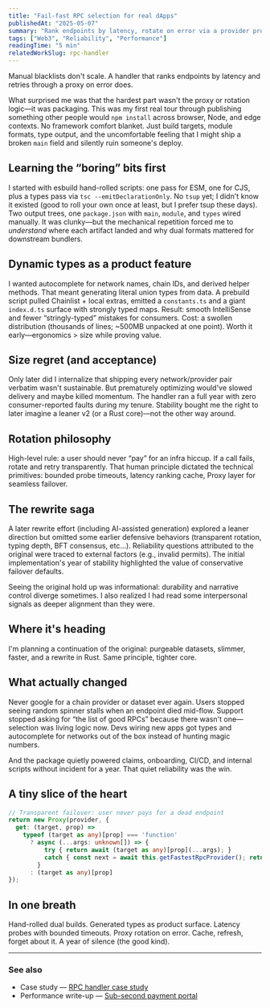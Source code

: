 ```yaml
---
title: "Fail-fast RPC selection for real dApps"
publishedAt: "2025-05-07"
summary: "Rank endpoints by latency, rotate on error via a provider proxy, and keep types + CI solid."
tags: ["Web3", "Reliability", "Performance"]
readingTime: "5 min"
relatedWorkSlug: rpc-handler
---
```

Manual blacklists don't scale. A handler that ranks endpoints by latency and retries through a proxy on error does.

What surprised me was that the hardest part wasn't the proxy or rotation logic—it was packaging. This was my first real tour through publishing something other people would `npm install` across browser, Node, and edge contexts. No framework comfort blanket. Just build targets, module formats, type output, and the uncomfortable feeling that I might ship a broken `main` field and silently ruin someone's deploy.

## Learning the “boring” bits first
I started with esbuild hand-rolled scripts: one pass for ESM, one for CJS, plus a types pass via `tsc --emitDeclarationOnly`. No `tsup` yet; I didn't know it existed (good to roll your own once at least, but I prefer tsup these days). Two output trees, one `package.json` with `main`, `module`, and `types` wired manually. It was clunky—but the mechanical repetition forced me to *understand* where each artifact landed and why dual formats mattered for downstream bundlers.

## Dynamic types as a product feature
I wanted autocomplete for network names, chain IDs, and derived helper methods. That meant generating literal union types from data. A prebuild script pulled Chainlist + local extras, emitted a `constants.ts` and a giant `index.d.ts` surface with strongly typed maps. Result: smooth IntelliSense and fewer “stringly-typed” mistakes for consumers. Cost: a swollen distribution (thousands of lines; ~500MB unpacked at one point). Worth it early—ergonomics > size while proving value.

## Size regret (and acceptance)
Only later did I internalize that shipping every network/provider pair verbatim wasn't sustainable. But prematurely optimizing would've slowed delivery and maybe killed momentum. The handler ran a full year with zero consumer-reported faults during my tenure. Stability bought me the right to later imagine a leaner v2 (or a Rust core)—not the other way around.

## Rotation philosophy
High-level rule: a user should never “pay” for an infra hiccup. If a call fails, rotate and retry transparently. That human principle dictated the technical primitives: bounded probe timeouts, latency ranking cache, Proxy layer for seamless failover.

## The rewrite saga
A later rewrite effort (including AI-assisted generation) explored a leaner direction but omitted some earlier defensive behaviors (transparent rotation, typing depth, BFT consensus, etc...). Reliability questions attributed to the original were traced to external factors (e.g., invalid permits). The initial implementation's year of stability highlighted the value of conservative failover defaults.

Seeing the original hold up was informational: durability and narrative control diverge sometimes. I also realized I had read some interpersonal signals as deeper alignment than they were.

## Where it's heading
I'm planning a continuation of the original: purgeable datasets, slimmer, faster, and a rewrite in Rust. Same principle, tighter core.

## What actually changed
Never google for a chain provider or dataset ever again. Users stopped seeing random spinner stalls when an endpoint died mid-flow. Support stopped asking for “the list of good RPCs” because there wasn't one—selection was living logic now. Devs wiring new apps got types and autocomplete for networks out of the box instead of hunting magic numbers. 

And the package quietly powered claims, onboarding, CI/CD, and internal scripts without incident for a year. That quiet reliability was the win.

## A tiny slice of the heart
```ts
// Transparent failover: user never pays for a dead endpoint
return new Proxy(provider, {
  get: (target, prop) =>
    typeof (target as any)[prop] === 'function'
      ? async (...args: unknown[]) => {
          try { return await (target as any)[prop](...args); }
          catch { const next = await this.getFastestRpcProvider(); return (next as any)[prop](...args); }
        }
      : (target as any)[prop]
});
```

## In one breath
Hand-rolled dual builds. Generated types as product surface. Latency probes with bounded timeouts. Proxy rotation on error. Cache, refresh, forget about it. A year of silence (the good kind).

---

### See also
- Case study — [RPC handler case study](/work/rpc-handler)
- Performance write-up — [Sub-second payment portal](/writing/sub-second-payment-portal)
